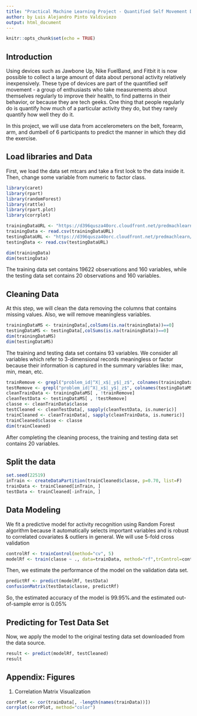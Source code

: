 ```yaml
---
title: "Practical Machine Learning Project - Quantified Self Movement Data Analysis Report"
author: by Luis Alejandro Pinto Valdiviezo
output: html_document
---
```


```r
knitr::opts_chunk$set(echo = TRUE)
```

## Introduction

Using devices such as Jawbone Up, Nike FuelBand, and Fitbit it is now possible to collect a large amount of data about personal activity relatively inexpensively. These type of devices are part of the quantified self movement - a group of enthusiasts who take measurements about themselves regularly to improve their health, to find patterns in their behavior, or because they are tech geeks. One thing that people regularly do is quantify how much of a particular activity they do, but they rarely quantify how well they do it.

In this project, we will use data from accelerometers on the belt, forearm, arm, and dumbell of 6 participants to predict the manner in which they did the exercise.

## Load libraries and Data
First, we load the data set mtcars and take a first look to the data inside it. Then, change some variable from numeric to factor class.

```r
library(caret)
library(rpart)
library(randomForest)
library(rattle)
library(rpart.plot)
library(corrplot)
```

```r
trainingDataURL <- "https://d396qusza40orc.cloudfront.net/predmachlearn/pml-training.csv"
trainingData <- read.csv(trainingDataURL)
testingDataURL <- "https://d396qusza40orc.cloudfront.net/predmachlearn/pml-testing.csv"
testingData <- read.csv(testingDataURL)
```


```r
dim(trainingData)
dim(testingData) 
```

The training data set contains 19622 observations and 160 variables, while the testing data set contains 20 observations and 160 variables.


## Cleaning Data

At this step, we will clean the data removing the columns that contains missing values. Also, we will remove meaningless variables.

```r
trainingDataMS <- trainingData[,colSums(is.na(trainingData))==0]
testingDataMS <- testingData[,colSums(is.na(trainingData))==0]
dim(trainingDataMS)
dim(testingDataMS) 
```

The training and testing data set contains 93 variables. We consider all variables which refer to 3-dimensional records meaningless or factor because their information is captured in the summary variables like: max, min, mean, etc.

```r
trainRemove <- grepl("problem_id|^X|_x$|_y$|_z$", colnames(trainingDataMS))
testRemove <- grepl("problem_id|^X|_x$|_y$|_z$", colnames(testingDataMS))
cleanTrainData <- trainingDataMS[ , !trainRemove]
cleanTestData <- testingDataMS[ , !testRemove]
classe <- cleanTrainData$classe
testCleaned <- cleanTestData[, sapply(cleanTestData, is.numeric)]
trainCleaned <- cleanTrainData[, sapply(cleanTrainData, is.numeric)]
trainCleaned$classe <- classe
dim(trainCleaned)
```
After completing the cleaning process, the training and testing data set contains 20 variables.

## Split the data


```r
set.seed(22519)
inTrain <- createDataPartition(trainCleaned$classe, p=0.70, list=F)
trainData <- trainCleaned[inTrain, ]
testData <- trainCleaned[-inTrain, ]
```

## Data Modeling

We fit a predictive model for activity recognition using Random Forest algorithm because it automatically selects important variables and is robust to correlated covariates & outliers in general.  We will use 5-fold cross validation

```r
controlRf <- trainControl(method="cv", 5)
modelRf <- train(classe ~ ., data=trainData, method="rf",trControl=controlRf, ntree=250)

```

Then, we estimate the performance of the model on the validation data set.

```r
predictRf <- predict(modelRf, testData)
confusionMatrix(testData$classe, predictRf)
```

So, the estimated accuracy of the model is 99.95%.and the estimated out-of-sample error is 0.05%

## Predicting for Test Data Set

Now, we apply the model to the original testing data set downloaded from the data source. 

```r
result <- predict(modelRf, testCleaned)
result
```

## Appendix: Figures

1. Correlation Matrix Visualization

```r
corrPlot <- cor(trainData[, -length(names(trainData))])
corrplot(corrPlot, method="color")
```
